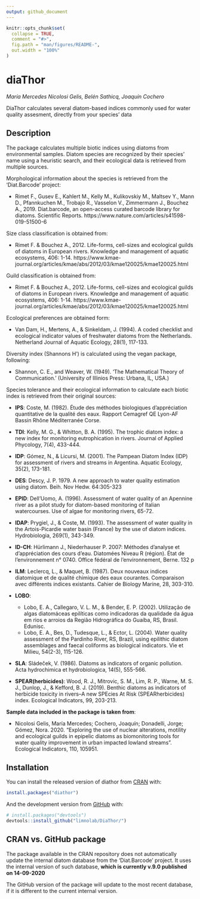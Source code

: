 ```yaml
---
output: github_document
---
```


<!-- README.md is generated from README.Rmd. Please edit that file -->

```r
knitr::opts_chunk$set(
  collapse = TRUE,
  comment = "#>",
  fig.path = "man/figures/README-",
  out.width = "100%"
)
```

# diaThor

*María Mercedes Nicolosi Gelis, Belén Sathicq, Joaquín Cochero*
<!-- badges: start -->
<!-- badges: end -->

DiaThor calculates several diatom-based indices commonly used for water quality assesment, directly from your species' data

## Description

The package calculates multiple biotic indices using diatoms from environmental samples. Diatom species are recognized by their species' name using a heuristic search, and their ecological data is retrieved from multiple sources. 

Morphological information about the species is retrieved from the 'Diat.Barcode' project:

* Rimet F., Gusev E., Kahlert M., Kelly M., Kulikovskiy M., Maltsev Y., Mann D., Pfannkuchen M., Trobajo R., Vasselon V., Zimmermann J., Bouchez A., 2019. Diat.barcode, an open-access curated barcode library for diatoms. Scientific Reports. https://www.nature.com/articles/s41598-019-51500-6

Size class classification is obtained from:

* Rimet F. & Bouchez A., 2012. Life-forms, cell-sizes and ecological guilds of diatoms in European rivers. Knowledge and management of aquatic ecosystems, 406: 1-14. 
https://www.kmae-journal.org/articles/kmae/abs/2012/03/kmae120025/kmae120025.html

Guild classification is obtained from:

* Rimet F. & Bouchez A., 2012. Life-forms, cell-sizes and ecological guilds of diatoms in European rivers. Knowledge and management of aquatic ecosystems, 406: 1-14. 
https://www.kmae-journal.org/articles/kmae/abs/2012/03/kmae120025/kmae120025.html

Ecological preferences are obtained form:

* Van Dam, H., Mertens, A., & Sinkeldam, J. (1994). A coded checklist and ecological indicator values of freshwater diatoms from the Netherlands. Netherland Journal of Aquatic Ecology, 28(1), 117-133.

Diversity index (Shannons H') is calculated using the vegan package, following:

* Shannon, C. E., and Weaver, W. (1949). ‘The Mathematical Theory of Communication.’ (University of Illinios Press: Urbana, IL, USA.)

Species tolerance and their ecological information to calculate each biotic index is retrieved from their original sources:

* __IPS__: Coste, M. (1982). Étude des méthodes biologiques d’appréciation quantitative de la qualité des eaux. Rapport Cemagref QE Lyon-AF Bassin Rhône Méditerranée Corse.

* __TDI__: Kelly, M. G., & Whitton, B. A. (1995). The trophic diatom index: a new index for monitoring eutrophication in rivers. Journal of Applied Phycology, 7(4), 433-444.

* __IDP__: Gómez, N., & Licursi, M. (2001). The Pampean Diatom Index (IDP) for assessment of rivers and streams in Argentina. Aquatic Ecology, 35(2), 173-181.

* __DES__: Descy, J. P. 1979. A new approach to water quality estimation using diatom. Beih. Nov Hedw. 64:305-323

* __EPID__: Dell'Uomo, A. (1996). Assessment of water quality of an Apennine river as a pilot study for diatom-based monitoring of Italian watercourses. Use of algae for monitoring rivers, 65-72.

* __IDAP__: Prygiel, J., & Coste, M. (1993). The assessment of water quality in the Artois-Picardie water basin (France) by the use of diatom indices. Hydrobiologia, 269(1), 343-349.

* __ID-CH__: Hürlimann J., Niederhauser P. 2007: Méthodes d’analyse et d’appréciation des cours d’eau. Diatomées Niveau R (région). État de l’environnement n° 0740. Office fédéral de l’environnement, Berne. 132 p

* __ILM__: Leclercq, L., & Maquet, B. (1987). Deux nouveaux indices diatomique et de qualité chimique des eaux courantes. Comparaison avec différents indices existants. Cahier de Biology Marine, 28, 303-310.

* __LOBO__: 
  + Lobo, E. A., Callegaro, V. L. M., & Bender, E. P. (2002). Utilização de algas diatomáceas epilíticas como indicadoras da qualidade da água em rios e arroios da Região Hidrográfica do Guaíba, RS, Brasil. Edunisc.
  + Lobo, E. A., Bes, D., Tudesque, L., & Ector, L. (2004). Water quality assessment of the Pardinho River, RS, Brazil, using epilithic diatom assemblages and faecal coliforms as biological indicators. Vie et Milieu, 54(2-3), 115-126.

* __SLA__: Sládeček, V. (1986). Diatoms as indicators of organic pollution. Acta hydrochimica et hydrobiologica, 14(5), 555-566.

* __SPEAR(herbicides)__: Wood, R. J., Mitrovic, S. M., Lim, R. P., Warne, M. S. J., Dunlop, J., & Kefford, B. J. (2019). Benthic diatoms as indicators of herbicide toxicity in rivers–A new SPEcies At Risk (SPEARherbicides) index. Ecological Indicators, 99, 203-213.

__Sample data included in the package is taken from__:

* Nicolosi Gelis, María Mercedes; Cochero, Joaquín; Donadelli, Jorge; Gómez, Nora. 2020. "Exploring the use of nuclear alterations, motility and ecological guilds in epipelic diatoms as biomonitoring tools for water quality improvement in urban impacted lowland streams". Ecological Indicators, 110, 105951.


## Installation

You can install the released version of diathor from
[CRAN](https://CRAN.R-project.org) with:

``` r
install.packages("diathor")
```

And the development version from [GitHub](https://github.com/) with:

``` r
# install.packages("devtools")
devtools::install_github("limnolab/DiaThor/")
```

## CRAN vs. GitHub package

The package available in the CRAN repository does not automatically update the internal diatom database from the 'Diat.Barcode' project. It uses the internal version of such database, **which is currently v.9.0 published on 14-09-2020**

The GitHub version of the package will update to the most recent database, if it is different to the current internal version.
